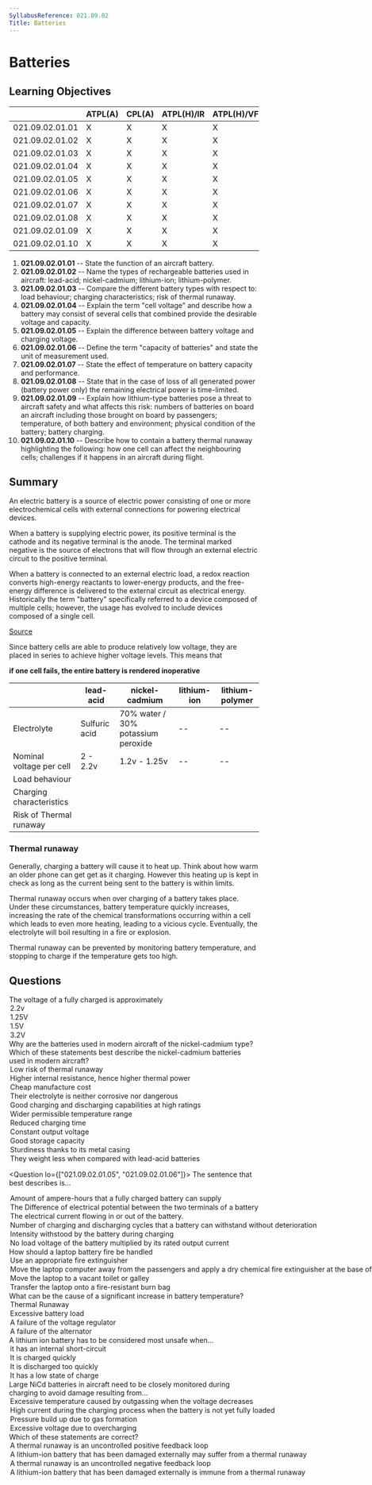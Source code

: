 ```yaml
---
SyllabusReference: 021.09.02
Title: Batteries
---
```


# Batteries

## Learning Objectives

|                 | ATPL(A) | CPL(A) | ATPL(H)/IR | ATPL(H)/VFR | CPL(H) | IR  | CBIR(A) |
| --------------- | ------- | ------ | ---------- | ----------- | ------ | --- | ------- |
| 021.09.02.01.01 | X       | X      | X          | X           | X      |     |         |
| 021.09.02.01.02 | X       | X      | X          | X           | X      |     |         |
| 021.09.02.01.03 | X       | X      | X          | X           | X      |     |         |
| 021.09.02.01.04 | X       | X      | X          | X           | X      |     |         |
| 021.09.02.01.05 | X       | X      | X          | X           | X      |     |         |
| 021.09.02.01.06 | X       | X      | X          | X           | X      |     |         |
| 021.09.02.01.07 | X       | X      | X          | X           | X      |     |         |
| 021.09.02.01.08 | X       | X      | X          | X           | X      |     |         |
| 021.09.02.01.09 | X       | X      | X          | X           | X      |     |         |
| 021.09.02.01.10 | X       | X      | X          | X           | X      |     |         |

1. **021.09.02.01.01** -- State the function of an aircraft battery.
2. **021.09.02.01.02** -- Name the types of rechargeable batteries used in
   aircraft: lead-acid; nickel-cadmium; lithium-ion; lithium-polymer.
3. **021.09.02.01.03** -- Compare the different battery types with respect to:
   load behaviour; charging characteristics; risk of thermal runaway.
4. **021.09.02.01.04** -- Explain the term "cell voltage" and describe how a
   battery may consist of several cells that combined provide the desirable
   voltage and capacity.
5. **021.09.02.01.05** -- Explain the difference between battery voltage and
   charging voltage.
6. **021.09.02.01.06** -- Define the term "capacity of batteries" and state the
   unit of measurement used.
7. **021.09.02.01.07** -- State the effect of temperature on battery capacity
   and performance.
8. **021.09.02.01.08** -- State that in the case of loss of all generated power
   (battery power only) the remaining electrical power is time-limited.
9. **021.09.02.01.09** -- Explain how lithium-type batteries pose a threat to
   aircraft safety and what affects this risk: numbers of batteries on board an
   aircraft including those brought on board by passengers; temperature, of both
   battery and environment; physical condition of the battery; battery charging.
10. **021.09.02.01.10** -- Describe how to contain a battery thermal runaway
    highlighting the following: how one cell can affect the neighbouring cells;
    challenges if it happens in an aircraft during flight.

## Summary

An electric battery is a source of electric power consisting of one or more
electrochemical cells with external connections for powering electrical devices.

When a battery is supplying electric power, its positive terminal is the cathode
and its negative terminal is the anode. The terminal marked negative is the
source of electrons that will flow through an external electric circuit to the
positive terminal.

When a battery is connected to an external electric load, a redox reaction
converts high-energy reactants to lower-energy products, and the free-energy
difference is delivered to the external circuit as electrical energy.
Historically the term "battery" specifically referred to a device composed of
multiple cells; however, the usage has evolved to include devices composed of a
single cell.

[Source](https://en.wikipedia.org/wiki/Electric_battery)

Since battery cells are able to produce relatively low voltage, they are placed
in series to achieve higher voltage levels. This means that

**if one cell fails, the entire battery is rendered inoperative**

|                          | lead-acid     | nickel-cadmium                     | lithium-ion | lithium-polymer |
| ------------------------ | ------------- | ---------------------------------- | ----------- | --------------- |
| Electrolyte              | Sulfuric acid | 70% water / 30% potassium peroxide | --          | --              |
| Nominal voltage per cell | 2 - 2.2v      | 1.2v - 1.25v                       | --          | --              |
| Load behaviour           |
| Charging characteristics |
| Risk of Thermal runaway  |

### Thermal runaway

Generally, charging a battery will cause it to heat up. Think about how warm an
older phone can get get as it charging. However this heating up is kept in check
as long as the current being sent to the battery is within limits.

Thermal runaway occurs when over charging of a battery takes place. Under these
circumstances, battery temperature quickly increases, increasing the rate of the
chemical transformations occurring within a cell which leads to even more
heating, leading to a vicious cycle. Eventually, the electrolyte will boil
resulting in a fire or explosion.

Thermal runaway can be prevented by monitoring battery temperature, and stopping
to charge if the temperature gets too high.

## Questions

<Question lo="021.09.02.01.03">
  <Text variant="oneCorrect">
    The voltage of a fully charged <Subject /> is approximately
  </Text>
  <Option subject={[["lead-acid battery"]]}>2.2v</Option>
  <Option subject={[["nickel-cadmium battery"]]}>1.25V</Option>
  <Option>1.5V</Option>
  <Option>3.2V</Option>
</Question>

<Question lo="021.09.02.01.03">
  <Text variant="oneCorrect">
    Why are the batteries used in modern aircraft of the nickel-cadmium type?
  </Text>
  <Text variant="multipleCorrect" select={6}>
    Which of these statements best describe the nickel-cadmium batteries used in
    modern aircraft?
  </Text>
  <Option why="Thermal runaway is much more likely in NiCa batteries and require more expensive and complex controllers than Lead-acid batteries">
    Low risk of thermal runaway
  </Option>
  <Option why="This is just wrong from a physics point of view. You need a lower internal resistance to generate higher thermal power.">
    Higher internal resistance, hence higher thermal power
  </Option>
  <Option why="lead-acid batteries are a cheaper alternative to NiCa batteries">
    Cheap manufacture cost
  </Option>
  <Option why="Potassium peroxyde is corrosive">
    Their electrolyte is neither corrosive nor dangerous
  </Option>
  <Option alwaysCorrect>
    Good charging and discharging capabilities at high ratings
  </Option>
  <Option
    alwaysCorrect
    why="compared to Lead Acid batteries, NiCa batteries function much better at very low temperatures."
  >
    Wider permissible temperature range
  </Option>
  <Option
    alwaysCorrect
    why="NiCa batteries allow for very high charging currents"
  >
    Reduced charging time
  </Option>
  <Option alwaysCorrect>Constant output voltage</Option>
  <Option alwaysCorrect>Good storage capacity</Option>
  <Option alwaysCorrect>Sturdiness thanks to its metal casing</Option>
  <Option alwaysCorrect>
    They weight less when compared with lead-acid batteries
  </Option>
</Question>

<Question lo={["021.09.02.01.05", "021.09.02.01.06"]}>
  <Text variant="oneCorrect">
    The sentence that best describes <Subject /> is...
  </Text>
  <Option subject={[["the capacity of a battery"]]}>
    Amount of ampere-hours that a fully charged battery can supply
  </Option>
  <Option subject={[["the battery voltage"]]}>
    The Difference of electrical potential between the two terminals of a
    battery
  </Option>
  <Option subject={[["the battery amperage"]]}>
    The electrical current flowing in or out of the battery.
  </Option>
  <Option>
    Number of charging and discharging cycles that a battery can withstand
    without deterioration
  </Option>
  <Option>Intensity withstood by the battery during charging</Option>
  <Option>
    No load voltage of the battery multiplied by its rated output current
  </Option>
</Question>

<Question lo="021.09.02.01.09">
  <Text variant="oneCorrect">How should a laptop battery fire be handled</Text>
  <Option
    alwaysCorrect
    why="The important thing to remember is that a fire should be handled where it happens. The laptop should not be moved around"
  >
    Use an appropriate fire extinguisher
  </Option>
  <Option why="Do not move the laptop">
    Move the laptop computer away from the passengers and apply a dry chemical
    fire extinguisher at the base of the fire.
  </Option>
  <Option why="Do not move the laptop">
    Move the laptop to a vacant toilet or galley
  </Option>
  <Option why="Do not move the laptop">
    Transfer the laptop onto a fire-resistant burn bag
  </Option>
</Question>

<Question lo="021.09.02.01.10">
  <Text variant="oneCorrect">
    What can be the cause of a significant increase in battery temperature?
  </Text>
  <Option alwaysCorrect>Thermal Runaway</Option>
  <Option why="Typically, draining energy from a battery will not cause it to heat up. Charging it will.">
    Excessive battery load
  </Option>
  <Option>A failure of the voltage regulator</Option>
  <Option>A failure of the alternator</Option>
</Question>

<Question lo="021.09.02.01.10">
  <Text variant="oneCorrect">
    A lithium ion battery has to be considered most unsafe when...
  </Text>
  <Option
    alwaysCorrect
    why="If the two terminals are directly connected, the battery will quickly begin overheating"
  >
    it has an internal short-circuit
  </Option>
  <Option why="Charging the battery too quickly can be dangerous, but not as dangerous as a short circuit">
    It is charged quickly
  </Option>
  <Option why="This can cause long term permanent damage to the battery, but does not have immediate consequences">
    It is discharged too quickly
  </Option>
  <Option why="This can cause long term permanent damage to the battery, but does not have immediate consequences">
    It has a low state of charge
  </Option>
</Question>

<Question lo="021.09.02.01.10">
  <Text variant="oneCorrect">
    Large NiCd batteries in aircraft need to be closely monitored during
    charging to avoid damage resulting from...
  </Text>
  <Option
    alwaysCorrect
    why="if over charging occurs, outgassing reactions occur that heat the battery leading to a thermal runaway"
  >
    Excessive temperature caused by outgassing when the voltage decreases
  </Option>
  <Option why="NiCa batteries are resistent to high currents">
    High current during the charging process when the battery is not yet fully
    loaded
  </Option>
  <Option why="aircraft use open batteries so that pressure accumulation is not possible">
    Pressure build up due to gas formation
  </Option>
  <Option why="overcharging won't lead to excessive voltage, rather over current">
    Excessive voltage due to overcharging
  </Option>
</Question>

<Question lo="021.09.02.01.10">
  <Text variant="oneTwo">Which of these statements are correct?</Text>
  <Option alwaysCorrect>
    A thermal runaway is an uncontrolled positive feedback loop
  </Option>
  <Option alwaysCorrect>
    A lithium-ion battery that has been damaged externally may suffer from a
    thermal runaway
  </Option>
  <Option why="A thermal runway needs a vicious cycle, or in more technical terms, a positive feedback loop">
    A thermal runaway is an uncontrolled negative feedback loop
  </Option>
  <Option>
    A lithium-ion battery that has been damaged externally is immune from a
    thermal runaway
  </Option>
</Question>
